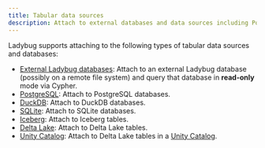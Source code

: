 ```yaml
---
title: Tabular data sources
description: Attach to external databases and data sources including PostgreSQL, DuckDB, SQLite, Delta Lake, and Iceberg tables.
---
```



Ladybug supports attaching to the following types of tabular data sources and databases:

- [External Ladybug databases](/extensions/attach/lbug): Attach to an external Ladybug database
(possibly on a remote file system) and query that database in **read-only** mode via Cypher.
- [PostgreSQL](/extensions/attach/postgres): Attach to PostgreSQL databases.
- [DuckDB](/extensions/attach/duckdb): Attach to DuckDB databases.
- [SQLite](/extensions/attach/sqlite): Attach to SQLite databases.
- [Iceberg](/extensions/attach/iceberg): Attach to Iceberg tables.
- [Delta Lake](/extensions/attach/delta): Attach to Delta Lake tables.
- [Unity Catalog](/extensions/attach/unity): Attach to Delta Lake tables in a [Unity Catalog](https://www.databricks.com/product/unity-catalog).
